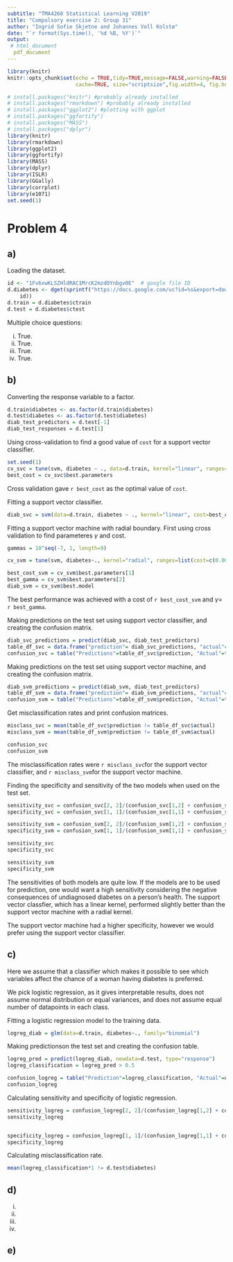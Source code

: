 ```yaml
---
subtitle: "TMA4268 Statistical Learning V2019"
title: "Compulsory exercise 2: Group 31"
author: "Ingrid Sofie Skjetne and Johannes Voll Kolstø"
date: "`r format(Sys.time(), '%d %B, %Y')`"
output: 
 # html_document
  pdf_document
---
```

  
```r
library(knitr)
knitr::opts_chunk$set(echo = TRUE,tidy=TRUE,message=FALSE,warning=FALSE,strip.white=TRUE,prompt=FALSE,
                      cache=TRUE, size="scriptsize",fig.width=4, fig.height=3)
```

```r
# install.packages("knitr") #probably already installed
# install.packages("rmarkdown") #probably already installed
# install.packages("ggplot2") #plotting with ggplot
# install.packages("ggfortify")  
# install.packages("MASS")  
# install.packages("dplyr")  
library(knitr)
library(rmarkdown)
library(ggplot2)
library(ggfortify)
library(MASS)
library(dplyr)
library(ISLR)
library(GGally)
library(corrplot)
library(e1071)
set.seed(1)
```

# Problem 4

## a)
Loading the dataset.
```r
id <- "1Fv6xwKLSZHldRAC1MrcK2mzdOYnbgv0E"  # google file ID
d.diabetes <- dget(sprintf("https://docs.google.com/uc?id=%s&export=download", 
    id))
d.train = d.diabetes$ctrain
d.test = d.diabetes$ctest
```

Multiple choice questions:

i. True.
ii. True.
iii. True.
iv. True.



## b)

Converting the response variable to a factor.
```r
d.train$diabetes <- as.factor(d.train$diabetes)
d.test$diabetes <- as.factor(d.test$diabetes)
diab_test_predictors = d.test[-1]
diab_test_responses = d.test[1]
```


Using cross-validation to find a good value of `cost` for a support vector classifier.

```r
set.seed(1)
cv_svc = tune(svm, diabetes ~ ., data=d.train, kernel="linear", ranges=list(cost=c(0.001, 0.01, 0.1, 1, 5, 10, 100)))
best_cost = cv_svc$best.parameters
```
Cross validation gave `r best_cost` as the optimal value of `cost`.

Fitting a support vector classifier. 
```r
diab_svc = svm(data=d.train, diabetes ~ ., kernel="linear", cost=best_cost, scale=FALSE)
```

 
Fitting a support vector machine with radial boundary. First using cross validation to find parameteres $\gamma$ and cost. 

```r
gammas = 10^seq(-7, 1, length=9)

cv_svm = tune(svm, diabetes~., kernel="radial", ranges=list(cost=c(0.001, 0.01, 0.1, 1, 5, 10, 100), gamma=gammas), data=d.train)

best_cost_svm = cv_svm$best.parameters[1]
best_gamma = cv_svm$best.parameters[2]
diab_svm = cv_svm$best.model
```

The best performance was achieved with a cost of `r best_cost_svm` and $\gamma=$ `r best_gamma`. 



Making predictions on the test set using support vector classifier, and creating the confusion matrix.
```r
diab_svc_predictions = predict(diab_svc, diab_test_predictors)
table_df_svc = data.frame("prediction"= diab_svc_predictions, "actual"=d.test$diabetes)
confusion_svc = table("Predictions"=table_df_svc$prediction, "Actual"=table_df_svc$actual)
```


Making predictions on the test set using support vector machine, and creating the confusion matrix.
```r
diab_svm_predictions = predict(diab_svm, diab_test_predictors)
table_df_svm = data.frame("prediction"= diab_svm_predictions, "actual"=d.test$diabetes)
confusion_svm = table("Predictions"=table_df_svm$prediction, "Actual"=table_df_svm$actual)
```


Get misclassification rates and print confusion matrices.

```r
misclass_svc = mean(table_df_svc$prediction != table_df_svc$actual)
misclass_svm = mean(table_df_svm$prediction != table_df_svm$actual)

confusion_svc
confusion_svm

```
The misclassification rates were `r misclass_svc`for the support vector classifier, and `r misclass_svm`for the support vector machine.


Finding the specificity and sensitivity of the two models when used on the test set. 

```r
sensitivity_svc = confusion_svc[2, 2]/(confusion_svc[1,2] + confusion_svc[2,2])
specificity_svc = confusion_svc[1, 1]/(confusion_svc[1,1] + confusion_svc[2,1])

sensitivity_svm = confusion_svm[2, 2]/(confusion_svm[1,2] + confusion_svm[2,2])
specificity_svm = confusion_svm[1, 1]/(confusion_svm[1,1] + confusion_svm[2,1])

sensitivity_svc
specificity_svc

sensitivity_svm
specificity_svm

```

The sensitivities of both models are quite low. If the models are to be used for prediction, one would want a high sensitivity considering the negative consequences of undiagnosed diabetes on a person's health. The support vector classfier, which has a linear kernel, performed slightly better than the support vector machine with a radial kernel.

The support vector machine had a higher specificity, however we would prefer using the support vector classifier.


## c)
Here we assume that a classifier which makes it possible to see which variables affect the chance of a woman having diabetes is preferred. 

We pick logistic regression, as it gives interpretable results, does not assume normal distribution or equal variances, and does not assume equal number of datapoints in each class. 


Fitting a logistic regression model to the training data.
```r
logreg_diab = glm(data=d.train, diabetes~., family="binomial")
```

Making predictionson the test set and creating the confusion table.
```r
logreg_pred = predict(logreg_diab, newdata=d.test, type="response")
logreg_classification = logreg_pred > 0.5

confusion_logreg = table("Prediction"=logreg_classification, "Actual"=d.test$diabetes==1)
confusion_logreg
```


Calculating sensitivity and specificity of logistic regression.

```r
sensitivity_logreg = confusion_logreg[2, 2]/(confusion_logreg[1,2] + confusion_logreg[2,2])
sensitivity_logreg


specificity_logreg = confusion_logreg[1, 1]/(confusion_logreg[1,1] + confusion_logreg[2,1])
specificity_logreg
```


Calculating misclassification rate.

```r
mean(logreg_classification*1 != d.test$diabetes)
```




## d)
i.
ii. 
iii.
iv. 


## e)















































